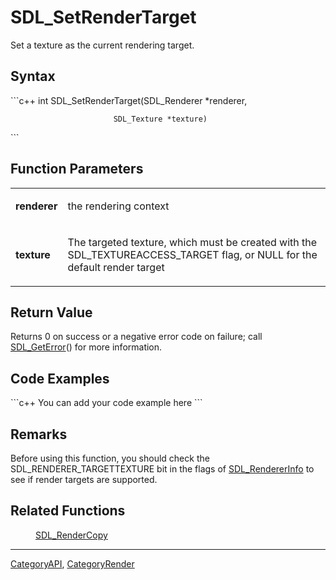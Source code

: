 <!-- pragma section-numbers off -->
<!-- pragma disable-camelcase -->

= SDL_SetRenderTarget =
Set a texture as the current rendering target.


== Syntax ==
```c++
int SDL_SetRenderTarget(SDL_Renderer *renderer,
                        SDL_Texture *texture)
```

== Function Parameters ==
{|
|'''renderer'''
|the rendering context
|-
|'''texture'''
|The targeted texture, which must be created with the SDL_TEXTUREACCESS_TARGET flag, or NULL for the default render target
|}


== Return Value ==
Returns 0 on success or a negative error code on failure; call [[SDL_GetError]]() for more information.

== Code Examples ==
```c++
You can add your code example here
```

== Remarks ==
Before using this function, you should check the SDL_RENDERER_TARGETTEXTURE bit in the flags of [[SDL_RendererInfo]] to see if render targets are supported.

== Related Functions ==
:[[SDL_RenderCopy]]

----
[[CategoryAPI]], [[CategoryRender]]

